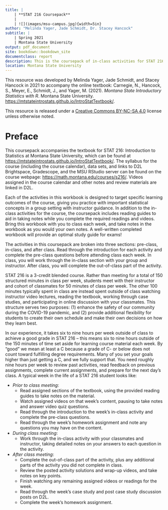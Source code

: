 ```yaml
--- 
title: |
    | **STAT 216 Coursepack**
    | 
    | ![](images/msu-campus.jpg){width=5in}
author: "Melinda Yager, Jade Schmidt, Dr. Stacey Hancock"
subtitle: |
    | Spring 2021
    | Montana State University
output: pdf_document
site: bookdown::bookdown_site
documentclass: report
description: This is the coursepack of in-class activities for STAT 216 Spring 2021.
location: Montana State University
---
```


<!-- Notes for authors on formatting: -->

<!-- For each chapter, main title, reading guide section title, and activity section title are in title case; remaining section headers capitalize the first word only. -->
<!-- Reading guides use 1.25 line spacing; activities use 1 line spacing. -->
<!-- When referring to R, use `R`. When referring to RStudio, do not use quotes. -->
<!-- Reading guides do not have section numbers (use {-} after each header). -->
<!-- Comments in displayed code: # Capitalize phrase. -->
<!-- For displaying a range of numbers, e.g., 3-5, use an en dash: 3--5. -->
<!-- When cross-referencing activites, capitalize "Activity", e.g., "In Activity 3, we..." -->
<!-- When referring to a function in R, use: `function_name()` -->
<!-- Z-score and T-score -->
<!-- $t$-distribution -->

\newpage
\thispagestyle{empty}

This resource was developed by Melinda Yager, Jade Schmidt, and Stacey Hancock in 2021 to accompany the online textbook: Carnegie, N., Hancock, S., Meyer, E., Schmidt, J., and Yager, M. (2021). _Montana State Introductory Statistics with R_. Montana State University. [https://mtstateintrostats.github.io/IntroStatTextbook/](https://mtstateintrostats.github.io/IntroStatTextbook/).

This resource is released under a [Creative Commons BY-NC-SA 4.0](https://creativecommons.org/licenses/by-nc-sa/4.0/) license unless otherwise noted.

\setcounter{tocdepth}{1}
\tableofcontents
\setcounter{page}{1}

\newpage
# Preface {-}

This coursepack accompanies the textbook for STAT 216: Introduction to Statistics at Montana State University, which can be found at [https://mtstateintrostats.github.io/IntroStatTextbook/](https://mtstateintrostats.github.io/IntroStatTextbook/). The syllabus for the course (including the course calendar), data sets, and links to D2L Brightspace, Gradescope, and the MSU RStudio server can be found on the course webpage: [https://math.montana.edu/courses/s216/](https://math.montana.edu/courses/s216/).
Videos assigned in the course calendar and other notes and review materials are linked in D2L.

Each of the activities in this workbook is designed to target specific learning outcomes of the course, giving you practice with important statistical concepts in a group setting with instructor guidance. In addition to the in-class activities for the course, the coursepack includes reading guides to aid in taking notes while you complete the required readings and videos. Bring this workbook with you to class each week, and take notes in the workbook as you would your own notes. A well-written completed workbook will provide an optimal study guide for exams!  

The activities in this coursepack are broken into three sections: pre-class, in-class, and after class.  Read through the introduction for each activity and complete the pre-class questions before attending class each week.  In class, you will work through the in-class section with your group and instructor.  After class, you will complete the out-of-class part of the activity.

STAT 216 is a 3-credit blended course. Rather than meeting for a total of 150 structured minutes in class per week, students meet with their instructor and cohort of classmates for 50 minutes of class per week. The other 100 minutes typically spent in class are instead spent outside of class watching instructor video lectures, reading the textbook, working through case studies, and participating in online discussion with your classmates. This structure serves two purposes: (1) enhance the safety of our community during the COVID-19 pandemic, and (2) provide additional flexibility for students to create their own schedule and make their own decisions on how they learn best. 

In our experience, it takes six to nine hours per week outside of class to achieve a good grade in STAT 216 -- this means six to nine hours outside of the 150 minutes of time set aside for learning course material each week.  By “good” we mean at least a C because a grade of C- or below does not count toward fulfilling degree requirements.  Many of you set your goals higher than just getting a C, and we fully support that.  You
need roughly nine hours per week to review past activities, read feedback on previous assignments, complete current assignments, and prepare for the next day's class. A typical week in the life of a STAT 216 student looks like:

* _Prior to class meeting_:
    - Read assigned sections of the textbook, using the provided reading guides to take notes on the material.
    - Watch assigned videos on that week's content, pausing to take notes and answer video quiz questions.
    - Read through the introduction to the week's in-class activity and complete the pre-class questions.
    - Read through the week's homework assignment and note any questions you may have on the content.
* _During class meeting_:
    - Work through the in-class activity with your classmates and instructor, taking detailed notes on your answers to each question in the activity.
* _After class meeting_:
    - Complete the out-of-class part of the activity, plus any additional parts of the activity you did not complete in class.
    - Review the posted activity solutions and wrap-up videos, and take notes on key points.
    - Finish watching any remaining assigned videos or readings for the week.
    - Read through the week's case study and post case study discussion posts on D2L.
    - Complete the week's homework assignment.


